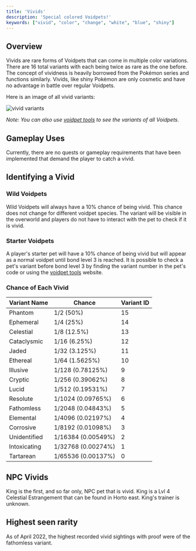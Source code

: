 ```yaml
---
title: 'Vivids'
description: 'Special colored Voidpets!'
keywords: ["vivid", "color", "change", "white", "blue", "shiny"]
---
```


## Overview
Vivids are rare forms of Voidpets that can come in multiple color variations. There are 16 total variants with each being twice as rare as the one before. The concept of vividness is heavily borrowed from the Pokémon series and functions similarly. Vivids, like shiny Pokémon are only cosmetic and have no advantage in battle over regular Voidpets. 

Here is an image of all vivid variants:

![vivid variants](/wiki/vivid-list.png)

*Note: You can also use [voidpet tools](https://voidpet.io) to see the variants of all Voidpets.*

## Gameplay Uses
Currently, there are no quests or gameplay requirements that have been implemented that demand the player to catch a vivid.

## Identifying a Vivid

### Wild Voidpets
Wild Voidpets will always have a 10% chance of being vivid. This chance does not change for different voidpet species. The variant will be visible in the overworld and players do not have to interact with the pet to check if it is vivid.

### Starter Voidpets
A player's starter pet will have a 10% chance of being vivid but will appear as a normal voidpet until bond level 3 is reached. It is possible to check a pet's variant before bond level 3 by finding the variant number in the pet's code or using the [voidpet tools](https://voidpet.io) website.

### Chance of Each Vivid

| Variant Name | Chance | Variant ID |
| --- | --- | --- |
| Phantom | 1/2 (50%) | 15 |
| Ephemeral | 1/4 (25%) | 14 |
| Celestial | 1/8 (12.5%) | 13 |
| Cataclysmic | 1/16 (6.25%) | 12 |
| Jaded | 1/32 (3.125%) | 11 |
| Ethereal | 1/64 (1.5625%) | 10 |
| Illusive | 1/128 (0.78125%) | 9 |
| Cryptic | 1/256 (0.39062%) | 8 |
| Lucid | 1/512 (0.19531%) | 7 |
| Resolute | 1/1024 (0.09765%) | 6 |
| Fathomless | 1/2048 (0.04843%) | 5 |
| Elemental | 1/4096 (0.02197%) | 4 |
| Corrosive | 1/8192 (0.01098%) | 3 |
| Unidentified | 1/16384 (0.00549%) | 2 |
| Intoxicating | 1/32768 (0.00274%) | 1 |
| Tartarean | 1/65536 (0.00137%) | 0 |

## NPC Vivids
King is the first, and so far only, NPC pet that is vivid. King is a Lvl 4 Celestial Estrangement that can be found in Horto east. King's trainer is unknown.

## Highest seen rarity
As of April 2022, the highest recorded vivid sightings with proof were of the fathomless variant.
